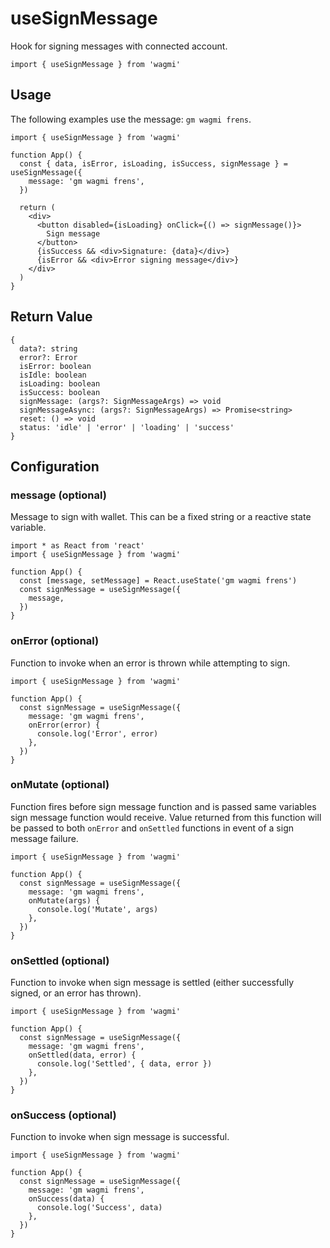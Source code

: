 # useSignMessage

Hook for signing messages with connected account.

```tsx
import { useSignMessage } from 'wagmi'
```

## Usage

The following examples use the message: `gm wagmi frens`.

```tsx
import { useSignMessage } from 'wagmi'

function App() {
  const { data, isError, isLoading, isSuccess, signMessage } = useSignMessage({
    message: 'gm wagmi frens',
  })

  return (
    <div>
      <button disabled={isLoading} onClick={() => signMessage()}>
        Sign message
      </button>
      {isSuccess && <div>Signature: {data}</div>}
      {isError && <div>Error signing message</div>}
    </div>
  )
}
```

## Return Value

```tsx
{
  data?: string
  error?: Error
  isError: boolean
  isIdle: boolean
  isLoading: boolean
  isSuccess: boolean
  signMessage: (args?: SignMessageArgs) => void
  signMessageAsync: (args?: SignMessageArgs) => Promise<string>
  reset: () => void
  status: 'idle' | 'error' | 'loading' | 'success'
}
```

## Configuration

### message (optional)

Message to sign with wallet. This can be a fixed string or a reactive state variable.

```tsx {7}
import * as React from 'react'
import { useSignMessage } from 'wagmi'

function App() {
  const [message, setMessage] = React.useState('gm wagmi frens')
  const signMessage = useSignMessage({
    message,
  })
}
```

### onError (optional)

Function to invoke when an error is thrown while attempting to sign.

```tsx {6-8}
import { useSignMessage } from 'wagmi'

function App() {
  const signMessage = useSignMessage({
    message: 'gm wagmi frens',
    onError(error) {
      console.log('Error', error)
    },
  })
}
```

### onMutate (optional)

Function fires before sign message function and is passed same variables sign message function would receive. Value returned from this function will be passed to both `onError` and `onSettled` functions in event of a sign message failure.

```tsx {6-8}
import { useSignMessage } from 'wagmi'

function App() {
  const signMessage = useSignMessage({
    message: 'gm wagmi frens',
    onMutate(args) {
      console.log('Mutate', args)
    },
  })
}
```

### onSettled (optional)

Function to invoke when sign message is settled (either successfully signed, or an error has thrown).

```tsx {6-8}
import { useSignMessage } from 'wagmi'

function App() {
  const signMessage = useSignMessage({
    message: 'gm wagmi frens',
    onSettled(data, error) {
      console.log('Settled', { data, error })
    },
  })
}
```

### onSuccess (optional)

Function to invoke when sign message is successful.

```tsx {6-8}
import { useSignMessage } from 'wagmi'

function App() {
  const signMessage = useSignMessage({
    message: 'gm wagmi frens',
    onSuccess(data) {
      console.log('Success', data)
    },
  })
}
```
